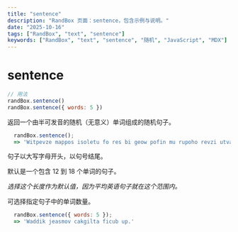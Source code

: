 ```yaml
---
title: "sentence"
description: "RandBox 页面：sentence，包含示例与说明。"
date: "2025-10-16"
tags: ["RandBox", "text", "sentence"]
keywords: ["RandBox", "text", "sentence", "随机", "JavaScript", "MDX"]
---
```


# sentence

```js
// 用法
randBox.sentence()
randBox.sentence({ words: 5 })
```

返回一个由半可发音的随机（无意义）单词组成的随机句子。

```js
  randBox.sentence();
  => 'Witpevze mappos isoletu fo res bi geow pofin mu rupoho revzi utva ne.'
```

句子以大写字母开头，以句号结尾。

默认是一个包含 12 到 18 个单词的句子。

*选择这个长度作为默认值，因为平均英语句子就在这个范围内。*

可选择指定句子中的单词数量。

```js
  randBox.sentence({ words: 5 });
  => 'Waddik jeasmov cakgilta ficub up.'
```
